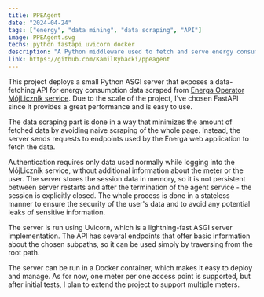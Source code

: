 ```yaml
---
title: PPEAgent
date: "2024-04-24"
tags: ["energy", "data mining", "data scraping", "API"]
image: PPEAgent.svg
techs: python fastapi uvicorn docker
description: "A Python middleware used to fetch and serve energy consumption data from Energa MójLicznik service"
link: https://github.com/KamilRybacki/ppeagent
---
```


This project deploys a small Python ASGI server that exposes
a data-fetching API for energy consumption data scraped from
[Energa Operator MójLicznik service]. Due to the scale of the project,
I've chosen FastAPI since it provides a great performance and is easy to use.

The data scraping part is done in a way that minimizes the amount of fetched data
by avoiding naive scraping of the whole page. Instead, the server sends requests to
endpoints used by the Energa web application to fetch the data.

Authentication requires only data used normally while logging into the MójLicznik service,
without additional information about the meter or the user. The server stores the session
data in memory, so it is not persistent between server restarts and after the termination
of the agent service - the session is explicitly closed. The whole process is done
in a stateless manner to ensure the security of the user's data and to avoid any potential
leaks of sensitive information.

The server is run using Uvicorn, which is a lightning-fast ASGI server implementation.
The API has several endpoints that offer basic information about the chosen subpaths,
so it can be used simply by traversing from the root path.

The server can be run in a Docker container, which makes it
easy to deploy and manage. As for now, one meter per one access point is supported,
but after initial tests, I plan to extend the project to support multiple meters.


[Energa Operator MójLicznik service]: https://mojlicznik.energa-operator.pl/dp/UserLogin.do
